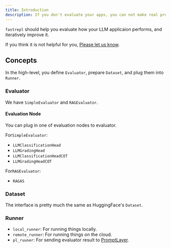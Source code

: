 ```yaml
---
title: Introduction
description: If you don't evaluate your apps, you can not make real progress.
---
```

`fastrepl` should help you evaluate how your LLM applicaion performs, and iteratively improve it.

If you think it is not helpful for you, [Please let us know](mailto:yujonglee@repllabs.ai).

## Concepts
In the high-level, you define `Evaluator`, prepare `Dataset`, and plug them into `Runner`.

### Evaluator
We have `SimpleEvaluator` and `RAGEvaluator`.

#### Evaluation Node
You can plug in one of evaluation nodes to evaluator.

For`SimpleEvaluator`:
- `LLMClassificationHead`
- `LLMGradingHead`
- `LLMClassificationHeadCOT`
- `LLMGradingHeadCOT`

For`RAGEvaluator`:
- `RAGAS`

### Dataset
The interface is pretty much the same as HuggingFace's `Dataset`.

### Runner
- `local_runner`: For running things locally.
- `remote_runner`: For running things on the cloud.
- `pl_ruuner`: For sending evaluator result to [PromptLayer](https://promptlayer.com).
